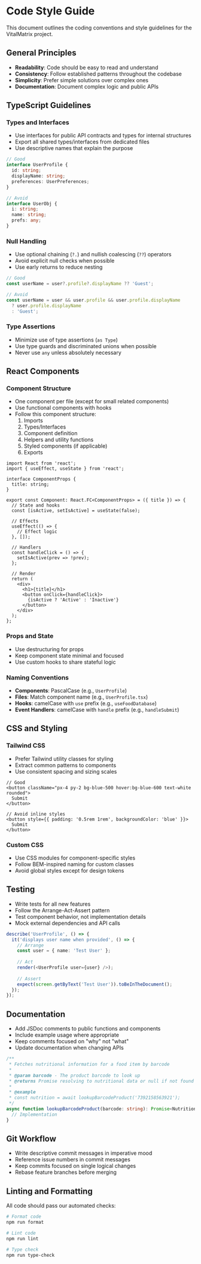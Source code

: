 # Code Style Guide

This document outlines the coding conventions and style guidelines for the VitalMatrix project.

## General Principles

- **Readability**: Code should be easy to read and understand
- **Consistency**: Follow established patterns throughout the codebase
- **Simplicity**: Prefer simple solutions over complex ones
- **Documentation**: Document complex logic and public APIs

## TypeScript Guidelines

### Types and Interfaces

- Use interfaces for public API contracts and types for internal structures
- Export all shared types/interfaces from dedicated files
- Use descriptive names that explain the purpose

```typescript
// Good
interface UserProfile {
  id: string;
  displayName: string;
  preferences: UserPreferences;
}

// Avoid
interface UserObj {
  i: string;
  name: string;
  prefs: any;
}
```

### Null Handling

- Use optional chaining (`?.`) and nullish coalescing (`??`) operators
- Avoid explicit null checks when possible
- Use early returns to reduce nesting

```typescript
// Good
const userName = user?.profile?.displayName ?? 'Guest';

// Avoid
const userName = user && user.profile && user.profile.displayName 
  ? user.profile.displayName 
  : 'Guest';
```

### Type Assertions

- Minimize use of type assertions (`as Type`)
- Use type guards and discriminated unions when possible
- Never use `any` unless absolutely necessary

## React Components

### Component Structure

- One component per file (except for small related components)
- Use functional components with hooks
- Follow this component structure:
  1. Imports
  2. Types/Interfaces
  3. Component definition
  4. Helpers and utility functions
  5. Styled components (if applicable)
  6. Exports

```tsx
import React from 'react';
import { useEffect, useState } from 'react';

interface ComponentProps {
  title: string;
}

export const Component: React.FC<ComponentProps> = ({ title }) => {
  // State and hooks
  const [isActive, setIsActive] = useState(false);
  
  // Effects
  useEffect(() => {
    // Effect logic
  }, []);
  
  // Handlers
  const handleClick = () => {
    setIsActive(prev => !prev);
  };
  
  // Render
  return (
    <div>
      <h1>{title}</h1>
      <button onClick={handleClick}>
        {isActive ? 'Active' : 'Inactive'}
      </button>
    </div>
  );
};
```

### Props and State

- Use destructuring for props
- Keep component state minimal and focused
- Use custom hooks to share stateful logic

### Naming Conventions

- **Components**: PascalCase (e.g., `UserProfile`)
- **Files**: Match component name (e.g., `UserProfile.tsx`)
- **Hooks**: camelCase with `use` prefix (e.g., `useFoodDatabase`)
- **Event Handlers**: camelCase with `handle` prefix (e.g., `handleSubmit`)

## CSS and Styling

### Tailwind CSS

- Prefer Tailwind utility classes for styling
- Extract common patterns to components
- Use consistent spacing and sizing scales

```tsx
// Good
<button className="px-4 py-2 bg-blue-500 hover:bg-blue-600 text-white rounded">
  Submit
</button>

// Avoid inline styles
<button style={{ padding: '0.5rem 1rem', backgroundColor: 'blue' }}>
  Submit
</button>
```

### Custom CSS

- Use CSS modules for component-specific styles
- Follow BEM-inspired naming for custom classes
- Avoid global styles except for design tokens

## Testing

- Write tests for all new features
- Follow the Arrange-Act-Assert pattern
- Test component behavior, not implementation details
- Mock external dependencies and API calls

```typescript
describe('UserProfile', () => {
  it('displays user name when provided', () => {
    // Arrange
    const user = { name: 'Test User' };
    
    // Act
    render(<UserProfile user={user} />);
    
    // Assert
    expect(screen.getByText('Test User')).toBeInTheDocument();
  });
});
```

## Documentation

- Add JSDoc comments to public functions and components
- Include example usage where appropriate
- Keep comments focused on "why" not "what"
- Update documentation when changing APIs

```typescript
/**
 * Fetches nutritional information for a food item by barcode
 * 
 * @param barcode - The product barcode to look up
 * @returns Promise resolving to nutritional data or null if not found
 * 
 * @example
 * const nutrition = await lookupBarcodeProduct('7392158563921');
 */
async function lookupBarcodeProduct(barcode: string): Promise<NutritionData | null> {
  // Implementation
}
```

## Git Workflow

- Write descriptive commit messages in imperative mood
- Reference issue numbers in commit messages
- Keep commits focused on single logical changes
- Rebase feature branches before merging

## Linting and Formatting

All code should pass our automated checks:

```bash
# Format code
npm run format

# Lint code
npm run lint

# Type check
npm run type-check
```
